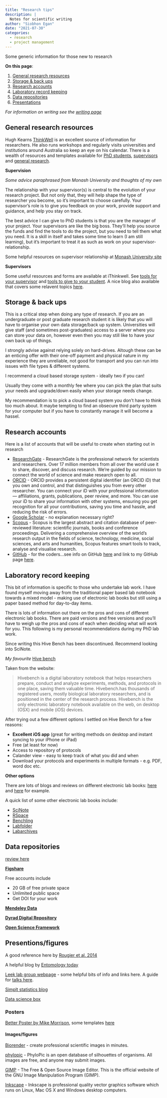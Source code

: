 ```yaml
---
title: "Research tips"
description: |
  Notes for scientific writing
author: "Siobhon Egan"
date: "2021-07-30"
categories:
  - research
  - project management
---
```


[Some generic information for those new to research]{.badge .badge-info}

**On this page**:

1.  [General research resources](#general-research-resources)
2.  [Storage & back ups](#backup)
3.  [Research accounts](#accounts)
4.  [Laboratory record keeping](#records)
5.  [Data repositories](#repos)
6.  [Presentations](#presentations)

*For information on writing see the [writing page](writing)*

## General research resources {#general-research-resources}

Hugh Kearns [ThinkWell](https://www.ithinkwell.com.au/hugh-kearns) is an excellent source of information for researchers. He also runs workshops and regularly visits universities and institutions around Australia so keep an eye on his calendar. There is a wealth of resources and templates available for [PhD students](https://www.ithinkwell.com.au/for-phd-students), [supervisors](https://www.ithinkwell.com.au/for-research-supervisors) and [general research](https://www.ithinkwell.com.au/for-researchers).

**Supervision**

::: callout-important
*Some advice paraphrased from Monash University and thoughts of my own*
:::

The relationship with your supervisor(s) is central to the evolution of your research project. But not only that, they will help shape the type of researcher you become, so it's important to choose carefully. Your supervisor's role is to give you feedback on your work, provide support and guidance, and help you stay on track.

The best advice I can give to PhD students is that you are the manager of your project. Your supervisors are like the big boss. They'll help you source the funds and find the tools to do the project, but you need to tell them what you need. It is a skill in itself and takes some time to learn (I am still learning), but it's important to treat it as such as work on your supervisor-relationship.

Some helpful resources on supervisor relationship at [Monash University site](https://www.monash.edu/rlo/graduate-research-writing/get-started/supervisor-relationship)

**Supervisors**

Some useful resources and forms are available at iThinkwell. See [tools for your supervisor](https://www.ithinkwell.com.au/resources/tools-for-the-supervisor) and [tools to give to your student](https://www.ithinkwell.com.au/resources/tools-to-give-your-student). A nice blog also available that covers some relavent topics [here](https://supervisingphds.wordpress.com/).

## Storage & back ups {#backup}

This is a critical step when doing any type of research. If you are an undergraduate or post graduate research student it is likely that you will have to organise your own data storage/back up system. Universities will give staff (and sometimes post-graduates) access to a server where you can store your data on, however even then you may still like to have your own back up of things.

I strongly advise against relying solely on hard-drives. Altough these can be an enticing offer with their one-off payment and physical nature in my experience they are unreliable, not good for transport and you can run into issues with file types & different systems.

I recommend a cloud based storage system - ideally two if you can!

Usually they come with a monthly fee where you can pick the plan that suits your needs and upgrade/down easily when your storage needs change.

My recommendation is to pick a cloud based system you don't have to think too much about. It maybe tempting to find an obsecure third party system for your computer but if you have to constantly manage it will become a hassel.

## Research accounts {#accounts}

Here is a list of accounts that will be useful to create when starting out in research

-   [ResearchGate](https://www.researchgate.net/) - ResearchGate is the professional network for scientists and researchers. Over 17 million members from all over the world use it to share, discover, and discuss research. We're guided by our mission to connect the world of science and make research open to all.
-   [ORCID](https://orcid.org/) - ORCID provides a persistent digital identifier (an ORCID iD) that you own and control, and that distinguishes you from every other researcher. You can connect your iD with your professional information --- affiliations, grants, publications, peer review, and more. You can use your iD to share your information with other systems, ensuring you get recognition for all your contributions, saving you time and hassle, and reducing the risk of errors.
-   [Google Scholar](http://scholar.google.com/) - no explanation necessary right?
-   [Scopus](https://www.scopus.com/home.uri) - Scopus is the largest abstract and citation database of peer-reviewed literature: scientific journals, books and conference proceedings. Delivering a comprehensive overview of the world's research output in the fields of science, technology, medicine, social sciences, and arts and humanities, Scopus features smart tools to track, analyse and visualise research.
-   [GitHub](https://github.com/) - for the coders...see info on GitHub [here](http://siobhonlegan.com/research_site/code/github.html) and link to my GitHub page [here](http://github.com/siobhon-egan).

## Laboratory record keeping {#records}

This bit of information is specific to those who undertake lab work. I have found myself moving away from the traditional paper based lab notebook towards a mixed model - making use of electronic lab books but still using a paper based method for day-to-day items.

There is lots of information out there on the pros and cons of different electronic lab books. There are paid versions and free versions and you'll have to weigh up the pros and cons of each when deciding what will work for you. This following is my personal recommendations during my PhD lab work.

::: callout-warning
Since writing this Hive Bench has been discontinued. Recommend looking into SciNote.
:::

*My favourite* [Hive bench](https://www.hivebench.com/)

Taken from the website:

> Hivebench is a digital laboratory notebook that helps researchers prepare, conduct and analyze experiments, methods, and protocols in one place, saving them valuable time. Hivebench.has thousands of registered users, mostly biological laboratory researchers, and is positioned in the center of the research process. Hivebench is the only electronic laboratory notebook available on the web, on desktop (OSX) and mobile (iOS) devices.

After trying out a few different options I settled on Hive Bench for a few reasons:

-   **Excellent iOS app** (great for writing methods on desktop and instant syncing to your iPhone or iPad)
-   Free (at least for now)
-   Access to repository of protocols
-   Calander view - easy to keep track of what you did and when
-   Download your protocols and experiments in multiple formats - e.g. PDF, word doc etc.

**Other options**

There are lots of blogs and reviews on different electronic lab books: [here](https://splice-bio.com/the-7-best-electronic-lab-notebooks-eln-for-your-research/) and [here](https://www.labsexplorer.com/c/2019-review-of-the-best-electronic-laboratory-notebooks_197) for example.

A quick list of some other electronic lab books include:

-   [SciNote](https://www.scinote.net/)
-   [RSpace](https://www.researchspace.com/)
-   [Benchling](https://www.benchling.com/)
-   [Labfolder](https://www.labfolder.com/)
-   [Labarchives](https://www.labarchives.com/)

## Data repositories {#repos}

[review here](https://www.teamscopeapp.com/blog/6-repositories-to-share-your-research-data)

[**Figshare**](https://figshare.com/features)

Free accounts include

-   20 GB of free private space
-   Unlimited public space
-   Get DOI for your work

[**Mendeley Data**](https://data.mendeley.com/)

[**Dyrad Digital Repository**](http://datadryad.org/)

[**Open Science Framework**](http://osf.io/)

## Presentions/figures {#presentations}

A good reference here by [Rougier et al. 2014](https://journals.plos.org/ploscompbiol/article?id=10.1371/journal.pcbi.1003833)

A helpful blog by [Entomology today](https://entomologytoday.org/2020/04/29/making-great-scientific-figures-tips-for-entomology-students/)

[Leek lab group webpage](http://jtleek.com/) - some helpful bits of info and links here. A guide for [talks here](https://github.com/jtleek/talkguide).

[Simplt statistics blog](https://simplystatistics.org/)

[Data science box](https://datasciencebox.org/)

### Posters

[Better Poster by Mike Morrison](https://www.insidehighered.com/news/2019/06/24/theres-movement-better-scientific-posters-are-they-really-better), some templates [here](https://osf.io/ef53g/)

#### Images/figures

[Biorender](https://biorender.com/) - create professional scientific images in minutes.

[phylopic](http://phylopic.org/) - PhyloPic is an open database of silhouettes of organisms. All images are free, and anyone may submit images.

[GIMP](http://www.gimp.org/) - The Free & Open Source Image Editor. This is the official website of the GNU Image Manipulation Program (GIMP).

[Inkscape](https://inkscape.org/) - Inkscape is professional quality vector graphics software which runs on Linux, Mac OS X and Windows desktop computers.
